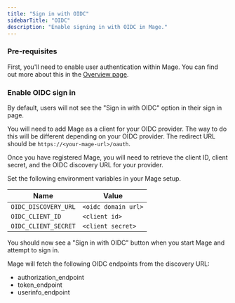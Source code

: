 ```yaml
---
title: "Sign in with OIDC"
sidebarTitle: "OIDC"
description: "Enable signing in with OIDC in Mage."
---
```


### Pre-requisites

First, you'll need to enable user authentication within Mage. You can find out more about
this in the [Overview page](/production/authentication/overview).

### Enable OIDC sign in

By default, users will not see the "Sign in with OIDC" option in their sign in page.

<Steps>

<Step title="Add Oauth application">

You will need to add Mage as a client for your OIDC provider. The way to do this will
be different depending on your OIDC provider. The redirect URL should be `https://<your-mage-url>/oauth`.

</Step>

<Step title="Retrieve credentials">

Once you have registered Mage, you will need to retrieve the client ID, client secret,
and the OIDC discovery URL for your provider.

</Step>

<Step title="Set environment variables">

Set the following environment variables in your Mage setup.

| Name | Value |
| --- | --- |
| `OIDC_DISCOVERY_URL` | `<oidc domain url>` |
| `OIDC_CLIENT_ID` | `<client id>` |
| `OIDC_CLIENT_SECRET` | `<client secret>` |

</Step>

</Steps>

You should now see a "Sign in with OIDC" button when you start Mage and attempt to sign in.

Mage will fetch the following OIDC endpoints from the discovery URL:

* authorization_endpoint
* token_endpoint
* userinfo_endpoint
